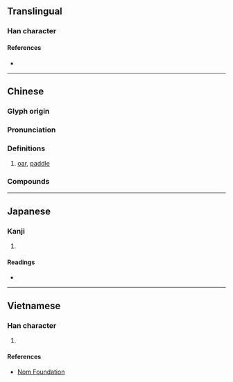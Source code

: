 {{also|桨}}
{{character info/new}}
==Translingual==

===Han character===
{{Han char|rn=75|rad=木|as=11|sn=15|four=27904|canj=VID,XVID|ids=⿱將木}}

====References====
* {{Han ref|kx=0547.210|dkj=15378|dj=0935.180|hdz=21285.100|uh=69F3|ud=27123|bh=BCD5|bd=48341}}

----

==Chinese==
{{zh-forms|s=桨}}

===Glyph origin===
{{Han etym}}

===Pronunciation===
{{zh-pron
|m=jiǎng
|c=zoeng2
|h=pfs=chíong
|md=
|mn=qz,xm:chióng/zz:chiáng/qz,tw,xm:chiúⁿ
|mn_note=chióng/chiáng - literary; chiúⁿ - vernacular
|w=2jian
|mc=y
|oc=y
|cat=n
}}

===Definitions===
{{zh-hanzi}}

# [[oar]], [[paddle]]
#: {{zh-x|《^讓 我們 蕩 起 雙 槳》|"Let Us Sway Twin '''Oars'''"}}

===Compounds===
{{zh-der|划槳|打槳|打槳桿|櫓槳|螺旋槳|螺槳|螺槳船}}

----

==Japanese==

===Kanji===
{{ja-kanji|grade=|rs=木11}}

# {{defn|lang=ja|sort=木11}}

====Readings====
* {{ja-readings|on=[[しょう]] (shō), [[そう]] (sō)|kun=[[かじ]] (kaji)}}

----

==Vietnamese==

===Han character===
{{vi-readings|rs=木11| hanviet = tưởng}}

# {{defn|lang=vi|sort=木11}}

====References====
* [http://nomfoundation.org/common/nom_details.php?codepoint=69f3 Nom Foundation]